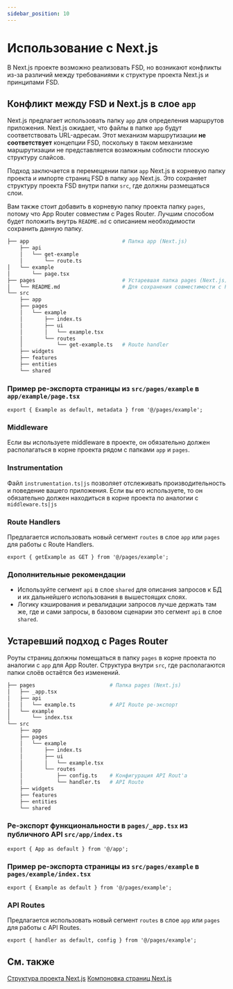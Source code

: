 ```yaml
---
sidebar_position: 10
---
```

# Использование с Next.js

В Next.js проекте возможно реализовать FSD, но возникают конфликты из-за различий между требованиями к структуре проекта Next.js и принципами FSD.

## Конфликт между FSD и Next.js в слое `app`

Next.js предлагает использовать папку `app` для определения маршрутов приложения. Next.js ожидает, что файлы в папке `app` будут соответствовать URL-адресам.
Этот механизм маршрутизации **не соответствует** концепции FSD, поскольку в таком механизме маршрутизации не представляется возможным соблюсти плоскую структуру слайсов.

Подход заключается в перемещении папки `app` Next.js в корневую папку проекта и импорте страниц FSD в папку `app` Next.js.
Это сохраняет структуру проекта FSD внутри папки `src`, где должны размещаться слои.

Вам также стоит добавить в корневую папку проекта папку `pages`, потому что App Router совместим с Pages Router.
Лучшим способом будет положить внутрь `README.md` с описанием необходимости сохранить данную папку.

```sh
├── app                              # Папка app (Next.js)
    ├── api
    │   └── get-example
    │       └── route.ts
│   └── example
│       └── page.tsx
├── pages                            # Устаревшая папка pages (Next.js)
│   └── README.md                    # Для сохранения совместимости с Pages Router
└── src
    ├── app
    ├── pages
    │   └── example
    │       ├── index.ts
    │       ├── ui
    │       │   └── example.tsx
    │       └── routes
    │           └── get-example.ts   # Route handler
    ├── widgets
    ├── features
    ├── entities
    └── shared
```

### Пример ре-экспорта страницы из `src/pages/example` в `app/example/page.tsx`

```tsx title="app/example/page.tsx"
export { Example as default, metadata } from '@/pages/example';
```

### Middleware
Если вы используете middleware в проекте, он обязательно должен располагаться в корне проекта рядом с папками `app` и `pages`.

### Instrumentation
Файл `instrumentation.ts|js` позволяет отслеживать производительность и поведение вашего приложения. Если вы его используете, то он обязательно должен находиться в корне проекта по аналогии с `middleware.ts|js`

### Route Handlers
Предлагается использовать новый сегмент `routes` в слое `app` или `pages` для работы c Route Handlers.

```tsx title="app/api/get-example/route.ts"
export { getExample as GET } from '@/pages/example';
```

### Дополнительные рекомендации
- Используйте сегмент `api` в слое `shared` для описания запросов к БД и их дальнейшего использования в вышестоящих слоях.
- Логику кэширования и ревалидации запросов лучше держать там же, где и сами запросы, в базовом сценарии это сегмент `api` в слое `shared`.

## Устаревший подход с Pages Router
Роуты страниц должны помещаться в папку `pages` в корне проекта по аналогии с `app` для App Router.
Структура внутри `src`, где располагаются папки слоёв остаётся без изменений.

```sh
├── pages                        # Папка pages (Next.js)
│   ├── _app.tsx
│   ├── api
│   │   └── example.ts           # API Route ре-экспорт
│   └── example
│       └── index.tsx
└── src
    ├── app
    ├── pages
    │   └── example
    │       ├── index.ts
    │       ├── ui
    │       │   └── example.tsx
    │       └── routes
    │           ├── config.ts    # Конфигурация API Rout'а
    │           └── handler.ts   # API Route
    ├── widgets
    ├── features
    ├── entities
    └── shared
```

### Ре-экспорт функциональности в `pages/_app.tsx` из публичного API `src/app/index.ts`

```tsx title="pages/_app.tsx"
export { App as default } from '@/app';
```

### Пример ре-экспорта страницы из `src/pages/example` в `pages/example/index.tsx`

```tsx title="pages/example/index.tsx"
export { Example as default } from '@/pages/example';
```

### API Routes
Предлагается использовать новый сегмент `routes` в слое `app` или `pages` для работы c API Routes.

```tsx title="app/api/example.ts"
export { handler as default, config } from '@/pages/example';
```

## См. также

[Структура проекта Next.js](https://Next.js.org/docs/app/getting-started/project-structure)
[Компоновка страниц Next.js](https://Next.js.org/docs/app/getting-started/layouts-and-pages)

[project-knowledge]: /docs/about/understanding/knowledge-types
[ext-app-router-stackblitz]: https://stackblitz.com/edit/stackblitz-starters-aiez55?file=README.md